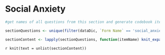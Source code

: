 # Social Anxiety {#social_anxiety}

```r

#get names of all questions from this section and generate codebook item objects for each

sectionQuestions <- unique(filter(dataDic, `Form Name` == 'social_anxiety')$`Variable / Field Name`)

sectionContent <- lapply(sectionQuestions, function(itemName) knit_expand(file = 'templates/itemTemplate.Rmd'))

```


`r knit(text = unlist(sectionContent))`
